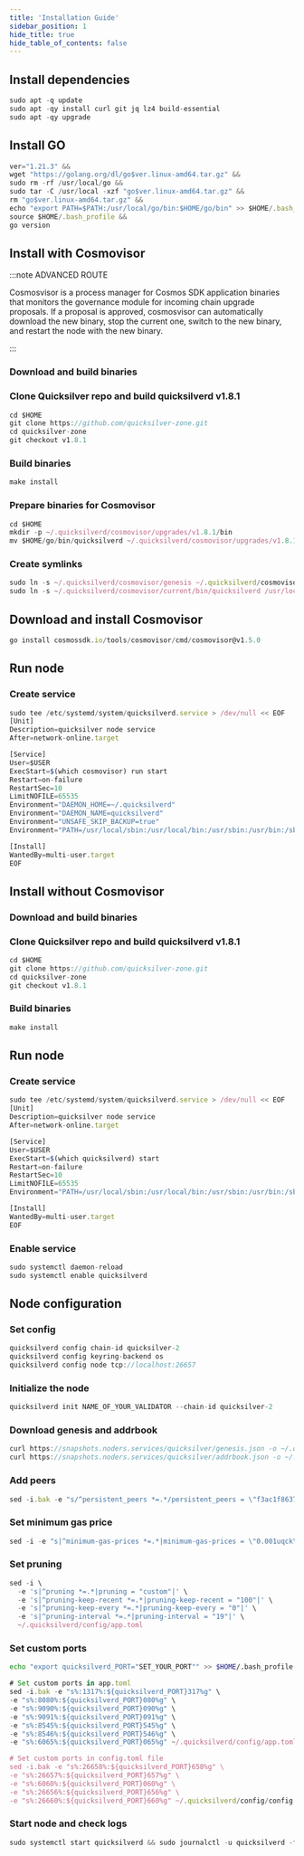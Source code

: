 ```yaml
---
title: 'Installation Guide'
sidebar_position: 1
hide_title: true
hide_table_of_contents: false
---
```



<PageTitle
  iconUrl="img/quicksilver-icon.svg"
  title="Quicksilver Installation Guide"
  chainId="quicksilver-2"
  version="v1.8.1"
/>

## Install dependencies

```js
sudo apt -q update
sudo apt -qy install curl git jq lz4 build-essential
sudo apt -qy upgrade
```

## Install GO

```js
ver="1.21.3" &&
wget "https://golang.org/dl/go$ver.linux-amd64.tar.gz" &&
sudo rm -rf /usr/local/go &&
sudo tar -C /usr/local -xzf "go$ver.linux-amd64.tar.gz" &&
rm "go$ver.linux-amd64.tar.gz" &&
echo "export PATH=$PATH:/usr/local/go/bin:$HOME/go/bin" >> $HOME/.bash_profile &&
source $HOME/.bash_profile &&
go version
```

## Install with Cosmovisor

:::note ADVANCED ROUTE

Cosmosvisor is a process manager for Cosmos SDK application binaries that monitors the governance module for incoming chain upgrade proposals. If a proposal is approved, cosmosvisor can automatically download the new binary, stop the current one, switch to the new binary, and restart the node with the new binary.

:::

### Download and build binaries

### Clone Quicksilver repo and build quicksilverd v1.8.1

```js
cd $HOME
git clone https://github.com/quicksilver-zone.git
cd quicksilver-zone
git checkout v1.8.1
```

### Build binaries

```js
make install
```

### Prepare binaries for Cosmovisor

```js
cd $HOME
mkdir -p ~/.quicksilverd/cosmovisor/upgrades/v1.8.1/bin
mv $HOME/go/bin/quicksilverd ~/.quicksilverd/cosmovisor/upgrades/v1.8.1/bin/
```

### Create symlinks

```js
sudo ln -s ~/.quicksilverd/cosmovisor/genesis ~/.quicksilverd/cosmovisor/current -f
sudo ln -s ~/.quicksilverd/cosmovisor/current/bin/quicksilverd /usr/local/bin/quicksilverd -f
```

## Download and install Cosmovisor

```js
go install cosmossdk.io/tools/cosmovisor/cmd/cosmovisor@v1.5.0
```

## Run node

### Create service

```js
sudo tee /etc/systemd/system/quicksilverd.service > /dev/null << EOF
[Unit]
Description=quicksilver node service
After=network-online.target

[Service]
User=$USER
ExecStart=$(which cosmovisor) run start
Restart=on-failure
RestartSec=10
LimitNOFILE=65535
Environment="DAEMON_HOME=~/.quicksilverd"
Environment="DAEMON_NAME=quicksilverd"
Environment="UNSAFE_SKIP_BACKUP=true"
Environment="PATH=/usr/local/sbin:/usr/local/bin:/usr/sbin:/usr/bin:/sbin:/bin:/usr/games:/usr/local/games:/snap/bin:~/.quicksilverd/cosmovisor/current/bin"

[Install]
WantedBy=multi-user.target
EOF
```

## Install without Cosmovisor

### Download and build binaries

### Clone Quicksilver repo and build quicksilverd v1.8.1

```js
cd $HOME
git clone https://github.com/quicksilver-zone.git
cd quicksilver-zone
git checkout v1.8.1
```

### Build binaries

```js
make install
```

## Run node

### Create service

```js
sudo tee /etc/systemd/system/quicksilverd.service > /dev/null << EOF
[Unit]
Description=quicksilver node service
After=network-online.target

[Service]
User=$USER
ExecStart=$(which quicksilverd) start
Restart=on-failure
RestartSec=10
LimitNOFILE=65535
Environment="PATH=/usr/local/sbin:/usr/local/bin:/usr/sbin:/usr/bin:/sbin:/bin:/usr/games:/usr/local/games:/snap/bin"

[Install]
WantedBy=multi-user.target
EOF
```

### Enable service

```js
sudo systemctl daemon-reload
sudo systemctl enable quicksilverd
```

## Node configuration

### Set config

```js
quicksilverd config chain-id quicksilver-2
quicksilverd config keyring-backend os
quicksilverd config node tcp://localhost:26657
```

### Initialize the node

```js
quicksilverd init NAME_OF_YOUR_VALIDATOR --chain-id quicksilver-2
```

### Download genesis and addrbook

```js
curl https://snapshots.noders.services/quicksilver/genesis.json -o ~/.quicksilverd/config/genesis.json
curl https://snapshots.noders.services/quicksilver/addrbook.json -o ~/.quicksilverd/config/addrbook.json
```

### Add peers

```js
sed -i.bak -e "s/^persistent_peers *=.*/persistent_peers = \"f3ac1f863748202672ff9e34f2e6da92260f537e@quicksilver-rpc.noders.services:11156\"/" ~/.quicksilverd/config/config.toml
```

### Set minimum gas price

```js
sed -i -e "s|^minimum-gas-prices *=.*|minimum-gas-prices = \"0.001uqck\"|" ~/.quicksilverd/config/app.toml
```

### Set pruning

```js
sed -i \
  -e 's|^pruning *=.*|pruning = "custom"|' \
  -e 's|^pruning-keep-recent *=.*|pruning-keep-recent = "100"|' \
  -e 's|^pruning-keep-every *=.*|pruning-keep-every = "0"|' \
  -e 's|^pruning-interval *=.*|pruning-interval = "19"|' \
  ~/.quicksilverd/config/app.toml
```

### Set custom ports

```bash
echo "export quicksilverd_PORT="SET_YOUR_PORT"" >> $HOME/.bash_profile
```

```js
# Set custom ports in app.toml
sed -i.bak -e "s%:1317%:${quicksilverd_PORT}317%g" \
-e "s%:8080%:${quicksilverd_PORT}080%g" \
-e "s%:9090%:${quicksilverd_PORT}090%g" \
-e "s%:9091%:${quicksilverd_PORT}091%g" \
-e "s%:8545%:${quicksilverd_PORT}545%g" \
-e "s%:8546%:${quicksilverd_PORT}546%g" \
-e "s%:6065%:${quicksilverd_PORT}065%g" ~/.quicksilverd/config/app.toml

# Set custom ports in config.toml file
sed -i.bak -e "s%:26658%:${quicksilverd_PORT}658%g" \
-e "s%:26657%:${quicksilverd_PORT}657%g" \
-e "s%:6060%:${quicksilverd_PORT}060%g" \
-e "s%:26656%:${quicksilverd_PORT}656%g" \
-e "s%:26660%:${quicksilverd_PORT}660%g" ~/.quicksilverd/config/config.toml
```

### Start node and check logs

```js
sudo systemctl start quicksilverd && sudo journalctl -u quicksilverd -f --no-hostname -o cat
```
